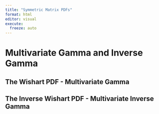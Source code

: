 ```yaml
---
title: "Symmetric Matrix PDFs"
format: html
editor: visual
execute:
  freeze: auto
---
```


# Multivariate Gamma and Inverse Gamma

## The Wishart PDF - Multivariate Gamma

## The Inverse Wishart PDF - Multivariate Inverse Gamma